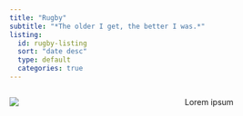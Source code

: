 ```yaml
---
title: "Rugby"
subtitle: "*The older I get, the better I was.*"
listing:
  id: rugby-listing
  sort: "date desc"
  type: default
  categories: true
---
```


::: columns
::: {.column width="40%"}

![](refrunning.jpg)

:::

::: {.column width="5%"}
:::

::: {.column width="35%"}

Lorem ipsum

:::
:::

::: {#rugby-listing}
:::